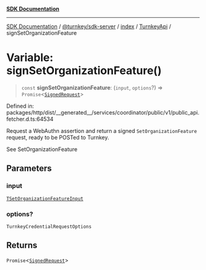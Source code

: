[**SDK Documentation**](../../../../../../README.mdx)

***

[SDK Documentation](../../../../../../packages.mdx) / [@turnkey/sdk-server](../../../../README.mdx) / [index](../../../README.mdx) / [TurnkeyApi](../README.mdx) / signSetOrganizationFeature

# Variable: signSetOrganizationFeature()

> `const` **signSetOrganizationFeature**: (`input`, `options`?) => `Promise`\<[`SignedRequest`](../../../../../http/index/type-aliases/SignedRequest.mdx)\>

Defined in: packages/http/dist/\_\_generated\_\_/services/coordinator/public/v1/public\_api.fetcher.d.ts:64534

Request a WebAuthn assertion and return a signed `SetOrganizationFeature` request, ready to be POSTed to Turnkey.

See SetOrganizationFeature

## Parameters

### input

[`TSetOrganizationFeatureInput`](../type-aliases/TSetOrganizationFeatureInput.mdx)

### options?

`TurnkeyCredentialRequestOptions`

## Returns

`Promise`\<[`SignedRequest`](../../../../../http/index/type-aliases/SignedRequest.mdx)\>
